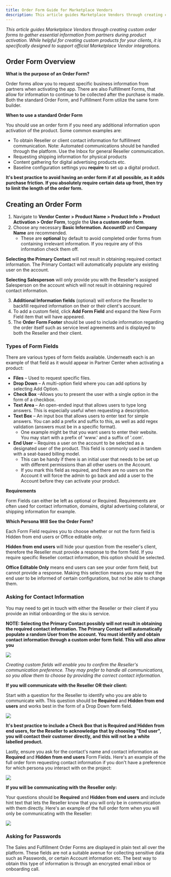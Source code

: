 ```yaml
---
title: Order Form Guide for Marketplace Vendors
description: This article guides Marketplace Vendors through creating custom order forms to gather essential information from partners during product activation.
---
```


*This article guides Marketplace Vendors through creating custom order forms to gather essential information from partners during product activation. While helpful for creating custom products for your clients, it is specifically designed to support official Marketplace Vendor integrations.*

## Order Form Overview

**What is the purpose of an Order Form?**

Order forms allow you to request specific business information from partners when activating the app. There are also Fulfillment Forms, that allow for information to continue to be collected after the purchase is made. Both the standard Order Form, and Fulfillment Form utilize the same form builder.

**When to use a standard Order Form**

You should use an order form if you need any additional information upon activation of the product. Some common examples are:

- To obtain Reseller or client contact information for fulfillment communication. Note: Automated communications should be handled through the platform. Use the Inbox for general Reseller communication.
- Requesting shipping information for physical products
- Content gathering for digital advertising products etc.
- Baseline configuration settings you **require** to set up a digital product.

**It's best practice to avoid having an order form if at all possible, as it adds purchase friction. If you absolutely require certain data up front, then try to limit the length of the order form.**

## Creating an Order Form

1. Navigate to **Vendor Center > Product Name > Product Info > Product Activation > Order Form**, toggle the **Use a custom order form**.
2. Choose any necessary **Basic Information. AccountID** and **Company Name** are recommended.
   - These are **optional** by default to avoid completed order forms from containing irrelevant information. If you require any of this information check them off.

**Selecting the Primary Contact** will not result in obtaining required contact information. The Primary Contact will automatically populate any existing user on the account.

**Selecting Salesperson** will only provide you with the Reseller's assigned Salesperson on the account which will not result in obtaining required contact information.

3. **Additional Information fields** (optional) will enforce the Reseller to backfill required information on their or their client's account.
4. To add a custom field, click **Add Form Field** and expand the New Form Field item that will have appeared.
5. The **Order Form Footer** should be used to include information regarding the order itself such as service level agreements and is displayed to both the Reseller and their client.

### Types of Form Fields

There are various types of form fields available. Underneath each is an example of that field as it would appear in Partner Center when activating a product:

- **Files** – Used to request specific files.
- **Drop Down** – A multi-option field where you can add options by selecting Add Option.
- **Check Box** –Allows you to present the user with a single option in the form of a checkbox.
- **Text Area** – An open-ended input that allows users to type long answers. This is especially useful when requesting a description.
- **Text Box** – An input box that allows users to enter text for simple answers. You can add a prefix and suffix to this, as well as add regex validation (answers must be in a specific format).
  - One example might be that you want users to enter their website. You may start with a prefix of 'www.' and a suffix of '.com'.
- **End User** – Requires a user on the account to be selected as a designated user of the product. This field is commonly used in tandem with a seat-based billing model.
  - This can be handy if there is an initial user that needs to be set up with different permissions than all other users on the Account.
  - If you mark this field as required, and there are no users on the Account it will force the admin to go back and add a user to the Account before they can activate your product.

**Requirements**

Form Fields can either be left as optional or Required. Requirements are often used for contact information, domains, digital advertising collateral, or shipping information for example.

**Which Persona Will See the Order Form?**

Each Form Field requires you to choose whether or not the form field is Hidden from end users or Office editable only.

**Hidden from end users** will hide your question from the reseller's client, therefore the Reseller must provide a response to the form field. If you require specific Reseller contact information, this option should be selected.

**Office Editable Only** means end users can see your order form field, but cannot provide a response. Making this selection means you may want the end user to be informed of certain configurations, but not be able to change them.

### Asking for Contact Information

You may need to get in touch with either the Reseller or their client if you provide an initial onboarding or the sku is service. 

**NOTE: Selecting the Primary Contact possibly will not result in obtaining the required contact information. The Primary Contact will automatically populate a random User from the account. You must identify and obtain contact information through a custom order form field. This will also allow you**

![](./img/partner-center/vendor-onboarding-guide/order-form-contact-info.png)

*Creating custom fields will enable you to confirm the Reseller's communication preference. They may prefer to handle all communications, so you allow them to choose by providing the correct contact information.*

**If you will communicate with the Reseller OR their client:**

Start with a question for the Reseller to identify who you are able to communicate with. This question should be **Required** and **Hidden from end users** and works best in the form of a Drop Down form field.

![](./img/partner-center/vendor-onboarding-guide/order-form-dropdown.png)

**It's best practice to include a Check Box that is Required and Hidden from end users, for the Reseller to acknowledge that by choosing "End user", you will contact their customer directly, and this will not be a white labelled product.**

Lastly, ensure you ask for the contact's name and contact information as **Required** and **Hidden from end users** Form Fields. Here's an example of the full order form requesting contact information if you don't have a preference for which persona you interact with on the project:

![](./img/partner-center/vendor-onboarding-guide/order-form-contact-full.png)

**If you will be communicating with the Reseller only:**

Your questions should be **Required** and **Hidden from end users** and include hint text that lets the Reseller know that you will only be in communication with them directly. Here's an example of the full order form when you will only be communicating with the Reseller:

![](./img/partner-center/vendor-onboarding-guide/order-form-reseller-only.png)

### Asking for Passwords

The Sales and Fulfillment Order Forms are displayed in plain text all over the platform. These fields are not a suitable avenue for collecting sensitive data such as Passwords, or certain Account information etc.  The best way to obtain this type of information is through an encrypted email inbox or onboarding call.
